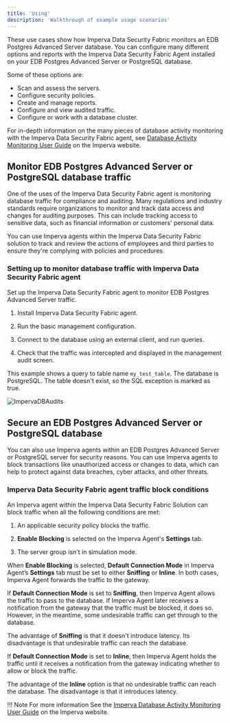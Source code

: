 ```yaml
---
title: 'Using'
description: 'Walkthrough of example usage scenarios'
---
```


These use cases show how Imperva Data Security Fabric monitors an EDB Postgres Advanced Server database. You can configure many different options and reports with the Imperva Data Security Fabric Agent installed on your EDB Postgres Advanced Server or PostgreSQL database.

Some of these options are: 

- Scan and assess the servers.
- Configure security policies.
- Create and manage reports.
- Configure and view audited traffic.
- Configure or work with a database cluster.  

For in-depth information on the many pieces of database activity monitoring with the Imperva Data Security Fabric agent, see [Database Activity Monitoring User Guide](https://docs.imperva.com/bundle/v14.9-database-activity-monitoring-user-guide/page/70414.htm) on the Imperva website. 

## Monitor EDB Postgres Advanced Server or PostgreSQL database traffic

One of the uses of the Imperva Data Security Fabric agent is monitoring database traffic for compliance and auditing. Many regulations and industry standards require organizations to monitor and track data access and changes for auditing purposes. This can include tracking access to sensitive data, such as financial information or customers' personal data.

You can use Imperva agents within the Imperva Data Security Fabric solution to track and review the actions of employees and third parties to ensure they're complying with policies and procedures.

### Setting up to monitor database traffic with Imperva Data Security Fabric agent

Set up the Imperva Data Security Fabric agent to monitor EDB Postgres Advanced Server traffic.

1. Install Imperva Data Security Fabric agent.

2. Run the basic management configuration. 

3. Connect to the database using an external client, and run queries.

4. Check that the traffic was intercepted and displayed in the management audit screen.

This example shows a query to table name `my_test_table`. The database is PostgreSQL. The table doesn't exist, so the SQL exception is marked as true.

   ![ImpervaDBAudits](Images/ImpervaDBAudits.png)

## Secure an EDB Postgres Advanced Server or PostgreSQL database

You can also use Imperva agents within an EDB Postgres Advanced Server or PostgreSQL server for security reasons. You can use Imperva agents to block transactions like unauthorized access or changes to data, which can help to protect against data breaches, cyber attacks, and other threats.

### Imperva Data Security Fabric agent traffic block conditions

An Imperva agent within the Imperva Data Security Fabric Solution can block traffic when all the following conditions are met:

1. An applicable security policy blocks the traffic.

2. **Enable Blocking** is selected on the Imperva Agent's **Settings** tab.

3. The server group isn't in simulation mode.

When **Enable Blocking** is selected, **Default Connection Mode** in Imperva Agent’s **Settings** tab must be set to either **Sniffing** or **Inline**. In both cases, Imperva Agent forwards the traffic to the gateway.

If **Default Connection Mode** is set to **Sniffing**, then Imperva Agent allows the traffic to pass to the database. If Imperva Agent later receives a notification from the gateway that the traffic must be blocked, it does so. However, in the meantime, some undesirable traffic can get through to the database.

The advantage of **Sniffing** is that it doesn't introduce latency. Its disadvantage is that undesirable traffic can reach the database.

If **Default Connection Mode** is set to **Inline**, then Imperva Agent holds the traffic until it receives a notification from the gateway indicating whether to allow or block the traffic.

The advantage of the **Inline** option is that no undesirable traffic can reach the database. The disadvantage is that it introduces latency.

!!! Note For more information
   See the [Imperva Database Activity Monitoring User Guide](https://docs.imperva.com/bundle/v14.10-database-activity-monitoring-user-guide/page/70414.htm) on the Imperva website.
